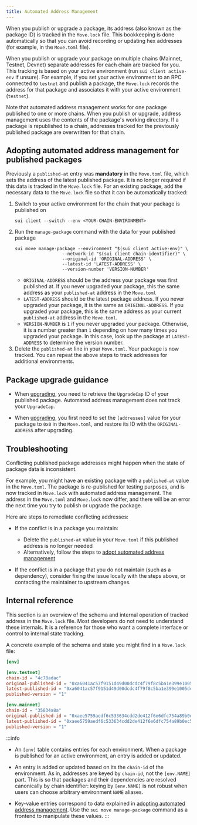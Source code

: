 ```yaml
---
title: Automated Address Management
---
```


When you publish or upgrade a package, its address (also known as the package ID) is tracked in the `Move.lock` file. This bookkeeping is done automatically so that you can avoid recording or updating hex addresses (for example, in the `Move.toml` file). 

When you publish or upgrade your package on multiple chains (Mainnet, Testnet, Devnet) separate addresses for each chain are tracked for you. This tracking is based on your active environment (run `sui client active-env` if unsure). For example, if you set your active environment to an RPC connected to `testnet` and publish a package, the `Move.lock` records the address for that package and associates it with your active environment (`testnet`).

Note that automated address management works for one package published to one or more chains. When you publish or upgrade, address management uses the contents of the package's working directory. If a package is republished to a chain, addresses tracked for the previously published package are overwritten for that chain.

## Adopting automated address management for published packages

Previously a `published-at` entry was **mandatory** in the `Move.toml` file, which sets the address of the latest published package. It is no longer required if this data is tracked in the `Move.lock` file. For an existing package, add the necessary data to the `Move.lock` file so that it can be automatically tracked:

1. Switch to your active environment for the chain that your package is published on
      ```
      sui client --switch --env <YOUR-CHAIN-ENVIRONMENT>
      ```
1. Run the `manage-package` command with the data for your published package
      ```
      sui move manage-package --environment "$(sui client active-env)" \
                        --network-id "$(sui client chain-identifier)" \
                        --original-id 'ORIGINAL-ADDRESS' \
                        --latest-id 'LATEST-ADDRESS' \
                        --version-number 'VERSION-NUMBER'
      ```
      - `ORIGINAL-ADDRESS` should be the address your package was first published at. If you never upgraded your package, this the same address as your `published-at` address in the `Move.toml`
      - `LATEST-ADDRESS` should be the latest package address. If you never upgraded your package, it is the same as `ORIGINAL-ADDRESS`. If you upgraded your package, this is the same address as your current `published-at` address in the `Move.toml`.
      - `VERSION-NUMBER` is `1` if you never upgraded your package. Otherwise, it is a number greater than `1` depending on how many times you upgraded your package. In this case, look up the package at `LATEST-ADDRESS` to determine the version number.
1. Delete the `published-at` line in your `Move.toml`. Your package is now tracked. You can repeat the above steps to track addresses for additional environments.

## Package upgrade guidance

- When [upgrading](./upgrade#upgrade-requirements), you need to retrieve the `UpgradeCap` ID of your published package. Automated address management does not track your `UpgradeCap`.

- When [upgrading](./upgrade#example), you first need to set the `[addresses]` value for your package to `0x0` in the `Move.toml`, and restore its ID with the `ORIGINAL-ADDRESS` after upgrading.

## Troubleshooting

Conflicting published package addresses might happen when the state of package data is inconsistent.

For example, you might have an existing package with a `published-at` value in the `Move.toml`. The package is re-published for testing purposes, and is now tracked in `Move.lock` with automated address management. The address in the `Move.toml` and `Move.lock` now differ, and there will be an error the next time you try to publish or upgrade the package.

Here are steps to remediate conflicting addresses:

- If the conflict is in a package you maintain:
  - Delete the `published-at` value in your `Move.toml` if this published address is no longer needed
  - Alternatively, follow the steps to [adopt automated address management](#adopting-automated-address-management-for-published-packages)

- If the conflict is in a package that you do not maintain (such as a dependency), consider fixing the issue locally with the steps above, or contacting the maintainer to upstream changes.

## Internal reference

This section is an overview of the schema and internal operation of tracked address in the `Move.lock` file. Most developers do not need to understand these internals. It is a reference for those who want a complete interface or control to internal state tracking.

A concrete example of the schema and state you might find in a `Move.lock` file:

```toml
[env]

[env.testnet]
chain-id = "4c78adac"
original-published-id = "0xa6041ac57f9151d49d00dcdc4f79f8c5ba1e399e1005dcb0fdd1c8632020d5a6"
latest-published-id = "0xa6041ac57f9151d49d00dcdc4f79f8c5ba1e399e1005dcb0fdd1c8632020d5a6"
published-version = "1"

[env.mainnet]
chain-id = "35834a8a"
original-published-id = "0xaee5759aedf6c533634cdd2de412f6e6dfc754a89b0ec554a73597348f334477"
latest-published-id = "0xaee5759aedf6c533634cdd2de412f6e6dfc754a89b0ec554a73597348f334477"
published-version = "1"
```

:::info

- An `[env]` table contains entries for each environment. When a package is published for an active environment, an entry is added or updated.
 
- An entry is added or updated based on its the `chain-id` of the environment. As in, addresses are keyed by `chain-id`, not the `[env.NAME]` part. This is so that packages and their dependencies are resolved canonically by chain identifier: keying by `[env.NAME]` is not robust when users can choose arbitrary environment `NAME` aliases.

- Key-value entries correspond to data explained in [adopting automated address management](#adopting-automated-address-management-for-published-packages). Use the `sui move manage-package` command as a frontend to manipulate these values.
:::
